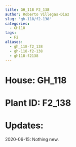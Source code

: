 ```yaml
---
title: GH_118 F2_138
author: Roberto Villegas-Diaz
slug: 'gh-118/f2-138'
categories:
  - GH118
tags:
  - F2
aliases:
  - gh_118-f2_138
  - gh-118-f2-138
  - gh118-f2138
---
```


# **House**: GH_118
# **Plant ID**: F2_138
# **Updates**: 
2020-06-15: Nothing new.
